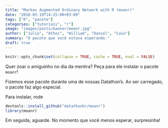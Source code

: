 ```yaml
---
title: "Markov Augmented Ordinary Network with R (moanr)"
date: "2018-03-19T14:25:00+03:00"
tags: ["R", "pacote"]  
categories: ["tutoriais", "r"]
image: "images/posts/banner/moanr.jpg"
author: ["Julio", "Athos", "William", "Daniel", "Caio"]
summary: "O pacote que você estava esperando."
draft: true
---
```


```r
knitr::opts_chunk$set(collapse = TRUE, cache = TRUE, eval = FALSE)
```

Quer zoar o amiguinho no dia da mentira? Peça para ele instalar o pacote `moanr`!

Fizemos esse pacote durante uma de nossas Datathon's. Ao ser carregado, o pacote faz algo especial.

Para instalar, rode

```r
devtools::install_github("datathonbr/moanr")
library(moanr)
```

Em seguida, aguarde. No momento que você menos esperar, surpresinha!







